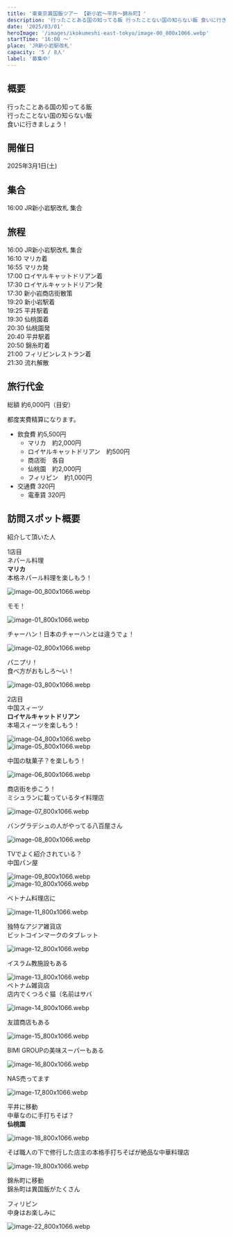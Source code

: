 ```yaml
---
title: '東東京異国飯ツアー 【新小岩～平井～錦糸町】'
description: '行ったことある国の知ってる飯 行ったことない国の知らない飯 食いに行きましょう！ '
date: '2025/03/01'
heroImage: '/images/ikokumeshi-east-tokyo/image-00_800x1066.webp'
startTime: '16:00 〜'
place: 'JR新小岩駅改札'
capacity: '5 / 8人'
label: '募集中'
---
```


## 概要

行ったことある国の知ってる飯  
行ったことない国の知らない飯  
食いに行きましょう！  

## 開催日

2025年3月1日(土)

## 集合

16:00 JR新小岩駅改札 集合

## 旅程

16:00 JR新小岩駅改札 集合  
16:10 マリカ着  
16:55 マリカ発  
17:00 ロイヤルキャットドリアン着  
17:30 ロイヤルキャットドリアン発  
17:30 新小岩商店街散策  
19:20 新小岩駅着  
19:25 平井駅着  
19:30 仙桃園着  
20:30 仙桃園発  
20:40 平井駅着  
20:50 錦糸町着  
21:00 フィリピンレストラン着  
21:30 流れ解散


## 旅行代金

総額 約6,000円（目安）

都度実費精算になります。

- 飲食費 約5,500円
  - マリカ　約2,000円
  - ロイヤルキャットドリアン　約500円
  - 商店街　各自
  - 仙桃園　約2,000円
  - フィリピン　約1,000円
- 交通費 320円
  - 電車賃 320円


## 訪問スポット概要

紹介して頂いた人

<RichLink
  url="https://bunshun.jp/list/author/5c170867776561483a000000"
  imageUrl="/images/yamaya.png"
  title="山谷 剛史"
  subtitle="やまや たけし"
  description="1976年生まれ、東京都出身。2002年より中国やアジア地域のITやトレンドなどについて日本のIT系メディアを中心に執筆する。また企業向け中国調査レポートも行う。著書に『中国のインターネット史』（星海社）、『新しい中国人』（ソフトバンククリエイティブ）など。"
/>


1店目  
ネパール料理  
**マリカ**  
本格ネパール料理を楽しもう！  

![image-00_800x1066.webp](/images/ikokumeshi-east-tokyo/image-00_800x1066.webp)  

モモ！  

![image-01_800x1066.webp](/images/ikokumeshi-east-tokyo/image-01_800x1066.webp)  

チャーハン！日本のチャーハンとは違うでょ！  

![image-02_800x1066.webp](/images/ikokumeshi-east-tokyo/image-02_800x1066.webp)  

パニプリ！  
食べ方がおもしろ～い！  

![image-03_800x1066.webp](/images/ikokumeshi-east-tokyo/image-03_800x1066.webp)

2店目  
中国スィーツ  
**ロイヤルキャットドリアン**  
本場スィーツを楽しもう！  

![image-04_800x1066.webp](/images/ikokumeshi-east-tokyo/image-04_800x1066.webp)  
![image-05_800x1066.webp](/images/ikokumeshi-east-tokyo/image-05_800x1066.webp)  

中国の駄菓子？を楽しもう！  

![image-06_800x1066.webp](/images/ikokumeshi-east-tokyo/image-06_800x1066.webp)  

商店街を歩こう！  
ミシュランに載っているタイ料理店  

![image-07_800x1066.webp](/images/ikokumeshi-east-tokyo/image-07_800x1066.webp)  

バングラデシュの人がやってる八百屋さん  

![image-08_800x1066.webp](/images/ikokumeshi-east-tokyo/image-08_800x1066.webp)  

TVでよく紹介されている？  
中国パン屋  

![image-09_800x1066.webp](/images/ikokumeshi-east-tokyo/image-09_800x1066.webp)  
![image-10_800x1066.webp](/images/ikokumeshi-east-tokyo/image-10_800x1066.webp)  

ベトナム料理店に  

![image-11_800x1066.webp](/images/ikokumeshi-east-tokyo/image-11_800x1066.webp)  

独特なアジア雑貨店  
ビットコインマークのタブレット  

![image-12_800x1066.webp](/images/ikokumeshi-east-tokyo/image-12_800x1066.webp)  

イスラム教施設もある

![image-13_800x1066.webp](/images/ikokumeshi-east-tokyo/image-13_800x1066.webp)  
ベトナム雑貨店  
店内でくつろぐ猫（名前はサバ

![image-14_800x1066.webp](/images/ikokumeshi-east-tokyo/image-14_800x1066.webp)  

友誼商店もある

![image-15_800x1066.webp](/images/ikokumeshi-east-tokyo/image-15_800x1066.webp)

BIMI GROUPの美味スーパーもある

![image-16_800x1066.webp](/images/ikokumeshi-east-tokyo/image-16_800x1066.webp)

NAS売ってます

![image-17_800x1066.webp](/images/ikokumeshi-east-tokyo/image-17_800x1066.webp)  

平井に移動  
中華なのに手打ちそば？  
**仙桃園**  

![image-18_800x1066.webp](/images/ikokumeshi-east-tokyo/image-18_800x1066.webp)  

そば職人の下で修行した店主の本格手打ちそばが絶品な中華料理店  

![image-19_800x1066.webp](/images/ikokumeshi-east-tokyo/image-19_800x1066.webp)  

錦糸町に移動  
錦糸町は異国飯がたくさん  

フィリピン  
中身はお楽しみに

![image-22_800x1066.webp](/images/ikokumeshi-east-tokyo/image-22_800x1066.webp)  

